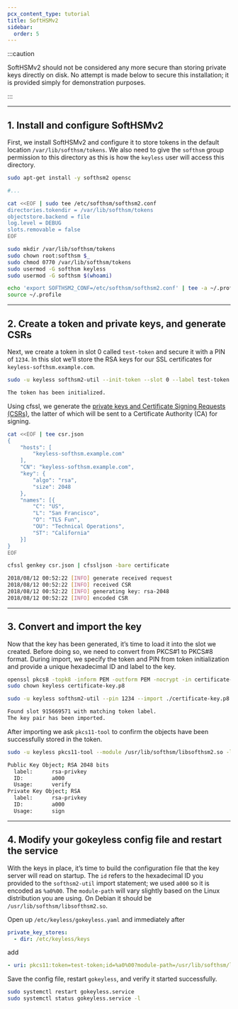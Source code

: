 ```yaml
---
pcx_content_type: tutorial
title: SoftHSMv2
sidebar:
  order: 5
---
```


:::caution

SoftHSMv2 should not be considered any more secure than storing private keys directly on disk. No attempt is made below to secure this installation; it is provided simply for demonstration purposes.

:::

---

## 1. Install and configure SoftHSMv2

First, we install SoftHSMv2 and configure it to store tokens in the default location `/var/lib/softhsm/tokens`. We also need to give the `softhsm` group permission to this directory as this is how the `keyless` user will access this directory.

```bash
sudo apt-get install -y softhsm2 opensc

#...

cat <<EOF | sudo tee /etc/softhsm/softhsm2.conf
directories.tokendir = /var/lib/softhsm/tokens
objectstore.backend = file
log.level = DEBUG
slots.removable = false
EOF

sudo mkdir /var/lib/softhsm/tokens
sudo chown root:softhsm $_
sudo chmod 0770 /var/lib/softhsm/tokens
sudo usermod -G softhsm keyless
sudo usermod -G softhsm $(whoami)

echo 'export SOFTHSM2_CONF=/etc/softhsm/softhsm2.conf' | tee -a ~/.profile
source ~/.profile
```

---

## 2. Create a token and private keys, and generate CSRs

Next, we create a token in slot 0 called `test-token` and secure it with a PIN of `1234`. In this slot we’ll store the RSA keys for our SSL certificates for `keyless-softhsm.example.com`.

```sh
sudo -u keyless softhsm2-util --init-token --slot 0 --label test-token --pin 1234 --so-pin 4321
```

```sh output
The token has been initialized.
```

Using cfssl, we generate the [private keys and Certificate Signing Requests (CSRs)](https://github.com/cloudflare/cfssl), the latter of which will be sent to a Certificate Authority (CA) for signing.

```bash
cat <<EOF | tee csr.json
{
    "hosts": [
        "keyless-softhsm.example.com"
    ],
    "CN": "keyless-softhsm.example.com",
    "key": {
        "algo": "rsa",
        "size": 2048
    },
    "names": [{
        "C": "US",
        "L": "San Francisco",
        "O": "TLS Fun",
        "OU": "Technical Operations",
        "ST": "California"
    }]
}
EOF

cfssl genkey csr.json | cfssljson -bare certificate
```

```sh output
2018/08/12 00:52:22 [INFO] generate received request
2018/08/12 00:52:22 [INFO] received CSR
2018/08/12 00:52:22 [INFO] generating key: rsa-2048
2018/08/12 00:52:22 [INFO] encoded CSR
```

---

## 3. Convert and import the key

Now that the key has been generated, it’s time to load it into the slot we created. Before doing so, we need to convert from PKCS#1 to PKCS#8 format. During import, we specify the token and PIN from token initialization and provide a unique hexadecimal ID and label to the key.

```sh
openssl pkcs8 -topk8 -inform PEM -outform PEM -nocrypt -in certificate-key.pem -out certificate-key.p8
sudo chown keyless certificate-key.p8

sudo -u keyless softhsm2-util --pin 1234 --import ./certificate-key.p8 --token test-token --id a000 --label rsa-privkey
```

```sh output
Found slot 915669571 with matching token label.
The key pair has been imported.
```

After importing we ask `pkcs11-tool` to confirm the objects have been successfully stored in the token.

```bash
sudo -u keyless pkcs11-tool --module /usr/lib/softhsm/libsofthsm2.so -l -p 1234 --token test-token --list-objects
```

```sh output
Public Key Object; RSA 2048 bits
  label:      rsa-privkey
  ID:         a000
  Usage:      verify
Private Key Object; RSA
  label:      rsa-privkey
  ID:         a000
  Usage:      sign
```

---

## 4. Modify your gokeyless config file and restart the service

With the keys in place, it’s time to build the configuration file that the key server will read on startup. The `id` refers to the hexadecimal ID you provided to the `softhsm2-util` import statement; we used `a000` so it is encoded as `%a0%00`. The `module-path` will vary slightly based on the Linux distribution you are using. On Debian it should be `/usr/lib/softhsm/libsofthsm2.so`.

Open up `/etc/keyless/gokeyless.yaml` and immediately after

```yaml
private_key_stores:
  - dir: /etc/keyless/keys
```

add

```yaml
- uri: pkcs11:token=test-token;id=%a0%00?module-path=/usr/lib/softhsm/libsofthsm2.so&pin-value=1234&max-sessions=1
```

Save the config file, restart `gokeyless`, and verify it started successfully.

```sh
sudo systemctl restart gokeyless.service
sudo systemctl status gokeyless.service -l
```
